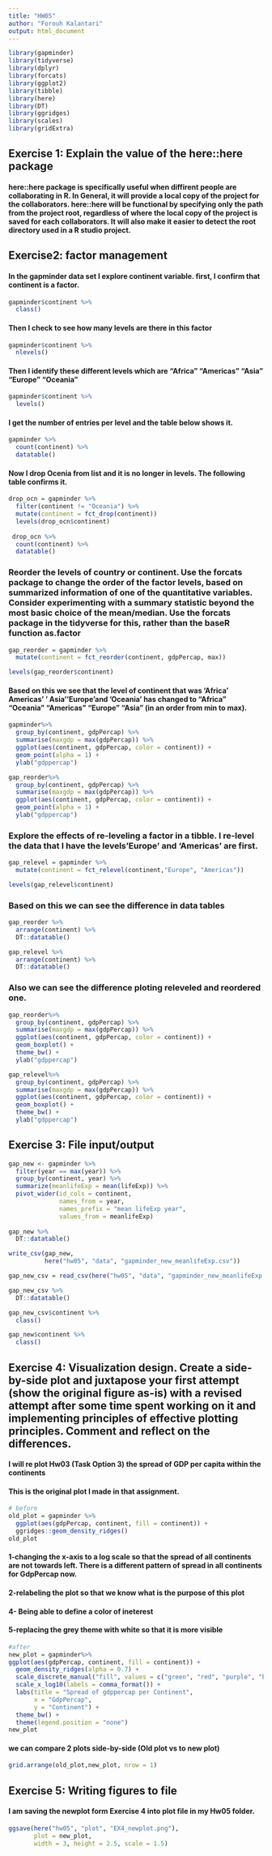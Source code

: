 ```yaml
---
title: "HW05"
author: "Forouh Kalantari"
output: html_document
---
```


```r
library(gapminder)
library(tidyverse)
library(dplyr)
library(forcats)
library(ggplot2)
library(tibble)
library(here)
library(DT)
library(ggridges)
library(scales)
library(gridExtra)

```
## Exercise 1: Explain the value of the here::here package
#### here::here package is specifically useful when diffirent people are collaborating in R. In General, it will provide a local copy of the project for the collaborators. here::here will be functional by specifying only the path from the project root, regardless of where the local copy of the project is saved for each collaborators. It will also make it easier to detect the root directory used in a R studio project. 

## Exercise2: factor management

#### In the gapminder data set I explore continent variable. first, I confirm that continent is a factor.
```r
gapminder$continent %>%
  class()
```

#### Then I check to see how many levels are there in this factor
```r
gapminder$continent %>%
  nlevels()
```

#### Then I identify these different levels which are "Africa"   "Americas" "Asia"     "Europe"   "Oceania"
```r
gapminder$continent %>%
  levels()
```

#### I get the number of entries per level and the table below shows it. 
```r
gapminder %>%
  count(continent) %>%
  datatable()
```

#### Now I drop Ocenia from list and it is no longer in levels. The following table confirms it. 
```r
drop_ocn = gapminder %>%
  filter(continent != "Oceania") %>%
  mutate(continent = fct_drop(continent))
  levels(drop_ocn$continent)
  
 drop_ocn %>%
  count(continent) %>%
  datatable()
```

### Reorder the levels of country or continent. Use the forcats package to change the order of the factor levels, based on summarized information of one of the quantitative variables. Consider experimenting with a summary statistic beyond the most basic choice of the mean/median. Use the forcats package in the tidyverse for this, rather than the baseR function as.factor

```r
gap_reorder = gapminder %>%
  mutate(continent = fct_reorder(continent, gdpPercap, max))

levels(gap_reorder$continent)
```

#### Based on this we see that the level of continent that was 'Africa' Americas' ' Asia''Europe'and 'Oceania' has changed to "Africa"   "Oceania"  "Americas" "Europe"   "Asia" (in an order from min to max). 
```r
gapminder%>%
  group_by(continent, gdpPercap) %>%
  summarise(maxgdp = max(gdpPercap)) %>%
  ggplot(aes(continent, gdpPercap, color = continent)) +
  geom_point(alpha = 1) +
  ylab("gdppercap")

gap_reorder%>% 
  group_by(continent, gdpPercap) %>%
  summarise(maxgdp = max(gdpPercap)) %>%
  ggplot(aes(continent, gdpPercap, color = continent)) +
  geom_point(alpha = 1) +
  ylab("gdppercap")
```


### Explore the effects of re-leveling a factor in a tibble. I re-level the data that I have the levels'Europe' and 'Americas' are first. 
```r
gap_relevel = gapminder %>%
  mutate(continent = fct_relevel(continent,"Europe", "Americas"))

levels(gap_relevel$continent)
```


### Based on this we can see the difference in data tables 
```r
gap_reorder %>%
  arrange(continent) %>%
  DT::datatable()

gap_relevel %>%
  arrange(continent) %>%
  DT::datatable()


```

### Also we can see the difference ploting releveled and reordered one. 
```r
gap_reorder%>% 
  group_by(continent, gdpPercap) %>%
  summarise(maxgdp = max(gdpPercap)) %>%
  ggplot(aes(continent, gdpPercap, color = continent)) +
  geom_boxplot() +
  theme_bw() +
  ylab("gdppercap")

gap_relevel%>% 
  group_by(continent, gdpPercap) %>%
  summarise(maxgdp = max(gdpPercap)) %>%
  ggplot(aes(continent, gdpPercap, color = continent)) +
  geom_boxplot() +
  theme_bw() +
  ylab("gdppercap")

```

## Exercise 3: File input/output

```r
gap_new <- gapminder %>%
  filter(year == max(year)) %>%
  group_by(continent, year) %>%
  summarize(meanlifeExp = mean(lifeExp)) %>%
  pivot_wider(id_cols = continent,
              names_from = year,
              names_prefix = "mean lifeExp year",
              values_from = meanlifeExp)
  
gap_new %>%
  DT::datatable()
```



```r
write_csv(gap_new,
          here("hw05", "data", "gapminder_new_meanlifeExp.csv"))
```

```r
gap_new_csv = read_csv(here("hw05", "data", "gapminder_new_meanlifeExp.csv"))

gap_new_csv %>%
  DT::datatable()
```

```r
gap_new_csv$continent %>%
  class()

gap_new$continent %>%
  class()


```



## Exercise 4: Visualization design. Create a side-by-side plot and juxtapose your first attempt (show the original figure as-is) with a revised attempt after some time spent working on it and implementing principles of effective plotting principles. Comment and reflect on the differences.
#### I will re plot Hw03 (Task Option 3) the spread of GDP per capita within the continents
#### This is the original plot I made in that assignment. 

 
```r
# before 
old_plot = gapminder %>% 
  ggplot(aes(gdpPercap, continent, fill = continent)) + 
  ggridges::geom_density_ridges() 
old_plot
```

#### 1-changing the x-axis to a log scale so that the spread of all  continents are not towards left. There is a different pattern of spread in all continents for GdpPercap now.  
#### 2-relabeling the plot so that we know what is the purpose of this plot
#### 4- Being able to define a color of ineterest
#### 5-replacing the grey theme with white so that it is more visible 
```r
#after
new_plot = gapminder%>%
ggplot(aes(gdpPercap, continent, fill = continent)) +
  geom_density_ridges(alpha = 0.7) +
  scale_discrete_manual("fill", values = c("green", "red", "purple", "blue", "orange")) +
  scale_x_log10(labels = comma_format()) +
  labs(title = "Spread of gdppercap per Continent",
       x = "GdpPercap",
       y = "Continent") +
  theme_bw() +
  theme(legend.position = "none")
new_plot

```

#### we can compare 2 plots side-by-side (Old plot vs to new plot)
```r
grid.arrange(old_plot,new_plot, nrow = 1)
```


## Exercise 5: Writing figures to file

#### I am saving the newplot form Exercise 4 into plot file in my Hw05 folder.
```r
ggsave(here("hw05", "plot", "EX4_newplot.png"),
       plot = new_plot,
       width = 3, height = 2.5, scale = 1.5)

```
